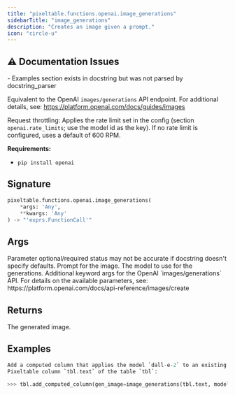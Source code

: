 ```yaml
---
title: "pixeltable.functions.openai.image_generations"
sidebarTitle: "image_generations"
description: "Creates an image given a prompt."
icon: "circle-u"
---
```

## ⚠️ Documentation Issues

<Warning>
- Examples section exists in docstring but was not parsed by docstring_parser
</Warning>

Equivalent to the OpenAI `images/generations` API endpoint. For additional details, see: https://platform.openai.com/docs/guides/images

Request throttling: Applies the rate limit set in the config (section `openai.rate_limits`; use the model id as the key). If no rate limit is configured, uses a default of 600 RPM.

**Requirements:**

- `pip install openai`


## Signature

```python
pixeltable.functions.openai.image_generations(
    *args: 'Any',
    **kwargs: 'Any'
) -> "'exprs.FunctionCall'"
```

## Args

<Note>
Parameter optional/required status may not be accurate if docstring doesn't specify defaults.
</Note>

<ParamField path="prompt" type="string" required>
  Prompt for the image.


</ParamField>

<ParamField path="model" type="string" required>
  The model to use for the generations.


</ParamField>

<ParamField path="model_kwargs" type="string" required>
  Additional keyword args for the OpenAI `images/generations` API. For details on the available parameters, see: https://platform.openai.com/docs/api-reference/images/create


</ParamField>

## Returns

<ResponseField name="return" type="any" required>
  The generated image.


</ResponseField>

## Examples

```python
Add a computed column that applies the model `dall-e-2` to an existing
Pixeltable column `tbl.text` of the table `tbl`:

>>> tbl.add_computed_column(gen_image=image_generations(tbl.text, model='dall-e-2'))
```

